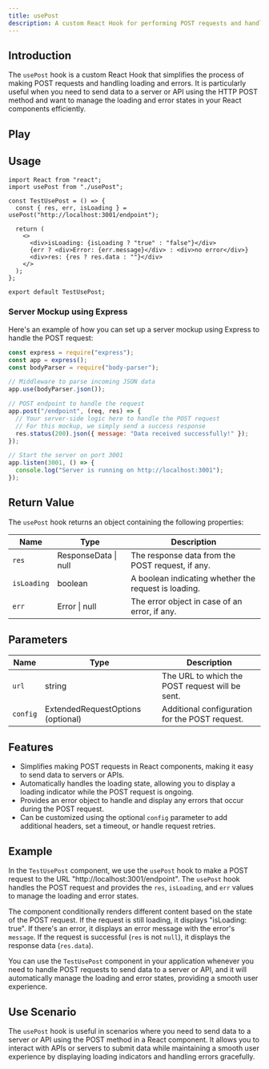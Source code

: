 ```yaml
---
title: usePost
description: A custom React Hook for performing POST requests and handling loading and errors.
---
```



## Introduction

The `usePost` hook is a custom React Hook that simplifies the process of making POST requests and handling loading and errors. It is particularly useful when you need to send data to a server or API using the HTTP POST method and want to manage the loading and error states in your React components efficiently.

## Play

<UsePost client:visible />

## Usage

```tsx
import React from "react";
import usePost from "./usePost";

const TestUsePost = () => {
  const { res, err, isLoading } = usePost("http://localhost:3001/endpoint");

  return (
    <>
      <div>isLoading: {isLoading ? "true" : "false"}</div>
      {err ? <div>Error: {err.message}</div> : <div>no error</div>}
      <div>res: {res ? res.data : ""}</div>
    </>
  );
};

export default TestUsePost;
```

### Server Mockup using Express

Here's an example of how you can set up a server mockup using Express to handle the POST request:

```javascript
const express = require("express");
const app = express();
const bodyParser = require("body-parser");

// Middleware to parse incoming JSON data
app.use(bodyParser.json());

// POST endpoint to handle the request
app.post("/endpoint", (req, res) => {
  // Your server-side logic here to handle the POST request
  // For this mockup, we simply send a success response
  res.status(200).json({ message: "Data received successfully!" });
});

// Start the server on port 3001
app.listen(3001, () => {
  console.log("Server is running on http://localhost:3001");
});
```

## Return Value

The `usePost` hook returns an object containing the following properties:

| Name        | Type                 | Description                                          |
| ----------- | -------------------- | ---------------------------------------------------- |
| `res`       | ResponseData \| null | The response data from the POST request, if any.     |
| `isLoading` | boolean              | A boolean indicating whether the request is loading. |
| `err`       | Error \| null        | The error object in case of an error, if any.        |

## Parameters

| Name     | Type                              | Description                                     |
| -------- | --------------------------------- | ----------------------------------------------- |
| `url`    | string                            | The URL to which the POST request will be sent. |
| `config` | ExtendedRequestOptions (optional) | Additional configuration for the POST request.  |

## Features

- Simplifies making POST requests in React components, making it easy to send data to servers or APIs.
- Automatically handles the loading state, allowing you to display a loading indicator while the POST request is ongoing.
- Provides an error object to handle and display any errors that occur during the POST request.
- Can be customized using the optional `config` parameter to add additional headers, set a timeout, or handle request retries.

## Example

In the `TestUsePost` component, we use the `usePost` hook to make a POST request to the URL "http://localhost:3001/endpoint". The `usePost` hook handles the POST request and provides the `res`, `isLoading`, and `err` values to manage the loading and error states.

The component conditionally renders different content based on the state of the POST request. If the request is still loading, it displays "isLoading: true". If there's an error, it displays an error message with the error's `message`. If the request is successful (`res` is not `null`), it displays the response data (`res.data`).

You can use the `TestUsePost` component in your application whenever you need to handle POST requests to send data to a server or API, and it will automatically manage the loading and error states, providing a smooth user experience.

## Use Scenario

The `usePost` hook is useful in scenarios where you need to send data to a server or API using the POST method in a React component. It allows you to interact with APIs or servers to submit data while maintaining a smooth user experience by displaying loading indicators and handling errors gracefully.
